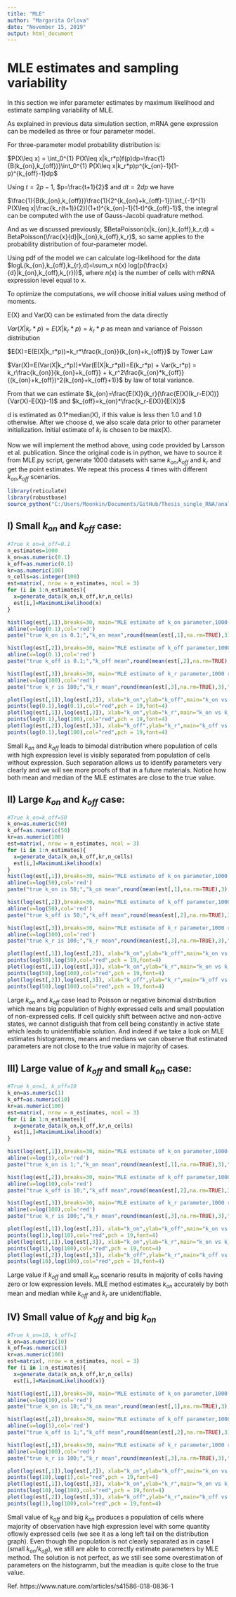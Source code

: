 ---
title: "MLE"
author: "Margarita Orlova"
date: "November 15, 2019"
output: html_document
---
# MLE estimates and sampling variability

In this section we infer parameter estimates by maximum likelihood and estimate sampling variability of MLE. 

As explained in previous data simulation section, mRNA gene expression can be modelled as three or four parameter model.

For three-parameter model probability distribution is:

$P(X\leq x) = \int_0^{1} P(X\leq x|k_r*p)f(p)dp=\frac{1}{B(k_{on},k_{off})}\int_0^{1} P(X\leq x|k_r*p)p^{k_{on}-1}(1-p)^{k_{off}-1}dp$

Using $t=2p-1$, $p=\frac{t+1}{2}$ and $dt=2dp$ we have

$\frac{1}{B(k_{on},k_{off})}\frac{1}{2^{k_{on}+k_{off}-1}}\int_{-1}^{1} P(X\leq x|\frac{k_r(t+1)}{2})(1+t)^{k_{on}-1}(1-t)^{k_{off}-1}$, the integral can be computed with the use of Gauss-Jacobi quadrature method.

And as we discussed previously, $BetaPoisson(x|k_{on},k_{off},k_r,d) = BetaPoisson(\frac{x}{d}|k_{on},k_{off},k_r)$, so same applies to the probability distribution of four-parameter model.

Using pdf of the model we can calculate log-likelihood for the data  $logL(k_{on},k_{off},k_{r},d)=\sum_x n(x) log(p(\frac{x}{d}|k_{on},k_{off},k_{r}))$, where $n(x)$ is the number of cells with mRNA expression level equal to x.

To optimize the computations, we will choose initial values using method of moments.

E(X) and Var(X) can be estimated from the data directly 


$Var(X|k_r*p)=E(X|k_r*p)=k_r*p$ as mean and variance of Poisson distribution

$E(X)=E(E(X|k_r*p))=k_r*\frac{k_{on}}{k_{on}+k_{off}}$ by Tower Law

$Var(X)=E(Var(X|k_r*p))+Var(E(X|k_r*p))=E(k_r*p) + Var(k_r*p) = k_r\frac{k_{on}}{k_{on}+k_{off}} + k_r^2\frac{k_{on}*k_{off}}{(k_{on}+k_{off})^2(k_{on}+k_{off}+1)}$ by law of total variance.

From that we can estimate $k_{on}=\frac{E(X)}{k_r}(\frac{E(X)(k_r-E(X))}{Var(X)-E(X)}-1)$ and $k_{off}=k_{on}*\frac{k_r-E(X)}{E(X)}$

d is estimated as 0.1*median(X), if this value is less then 1.0 and 1.0 otherwise. After we choose d, we also scale data prior to other parameter initialization.  Initial estimate of $k_r$ is chosen to be max(X).

Now we will implement the method above, using code provided by Larsson et al. publication.
Since the original code is in python, we have to source it from MLE.py script, generate 1000 datasets with same $k_{on}$,$k_{off}$ and $k_r$ and get the point estimates. We repeat this process 4 times with different $k_{on}$,$k_{off}$ scenarios.

```{r, echo=FALSE}
library(reticulate)
library(robustbase)
source_python("C:/Users/Moonkin/Documents/GitHub/Thesis_single_RNA/analysis/MLE.py")
```


## I) Small $k_{on}$ and $k_{off}$ case:

```{r,echo=FALSE}
#True k_on=k_off=0.1
n_estimates=1000
k_on=as.numeric(0.1)
k_off=as.numeric(0.1)
kr=as.numeric(100)
n_cells=as.integer(100)
est=matrix(, nrow = n_estimates, ncol = 3)
for (i in 1:n_estimates){
  x=generate_data(k_on,k_off,kr,n_cells)
  est[i,]=MaximumLikelihood(x)
}

hist(log(est[,1]),breaks=30, main="MLE estimate of k_on parameter,1000 runs, true k_on=0.1, log scale", xlab="k_on MLE estimate")
abline(v=log(0.1),col='red')
paste("true k_on is 0.1;","k_on mean",round(mean(est[,1],na.rm=TRUE),3),"k_on median",round(median(est[,1],na.rm=TRUE),3))

hist(log(est[,2]),breaks=30, main="MLE estimate of k_off parameter,1000 runs, true k_off=0.1, log scale", xlab="k_off MLE estimate")
abline(v=log(0.1),col='red')
paste("true k_off is 0.1;","k_off mean",round(mean(est[,2],na.rm=TRUE),3),"k_off median",round(median(est[,2],na.rm=TRUE),3))

hist(log(est[,3]),breaks=30, main="MLE estimate of k_r parameter,1000 runs,true k_r=100, log scale", xlab="k_r MLE estimate")
abline(v=log(100),col='red')
paste("true k_r is 100;","k_r mean",round(mean(est[,3],na.rm=TRUE),3),"k_r median",round(median(est[,3],na.rm=TRUE),3))

plot(log(est[,1]),log(est[,2]), xlab="k_on",ylab="k_off",main="k_on vs k_off, log scale")
points(log(0.1),log(0.1),col="red",pch = 19,font=4)
plot(log(est[,1]),log(est[,3]), xlab="k_on",ylab="k_r",main="k_on vs k_r, log scale")
points(log(0.1),log(100),col="red",pch = 19,font=4)
plot(log(est[,2]),log(est[,3]), xlab="k_off",ylab="k_r",main="k_off vs k_r, log scale")
points(log(0.1),log(100),col="red",pch = 19,font=4)
```

Small $k_{on}$ and $k_{off}$ leads to bimodal distribution where population of cells with high expression level is visibly separated from population of cells without expression. Such separation allows us to identify parameters very clearly and we will see more  proofs of that in a future materials. Notice how both mean and median of the MLE estimates are close to the true value.


## II) Large $k_{on}$ and $k_{off}$ case: 

```{r,echo=FALSE}
#True k_on=k_off=50
k_on=as.numeric(50)
k_off=as.numeric(50)
kr=as.numeric(100)
est=matrix(, nrow = n_estimates, ncol = 3)
for (i in 1:n_estimates){
  x=generate_data(k_on,k_off,kr,n_cells)
  est[i,]=MaximumLikelihood(x)
}
hist(log(est[,1]),breaks=30, main="MLE estimate of k_on parameter,1000 runs, true k_on=50, log scale", xlab="k_on MLE estimate")
abline(v=log(50),col='red')
paste("true k_on is 50;","k_on mean",round(mean(est[,1],na.rm=TRUE),3),"k_on median",round(median(est[,1],na.rm=TRUE),3))

hist(log(est[,2]),breaks=30, main="MLE estimate of k_off parameter,1000 runs, true k_off=50, log scale", xlab="k_off MLE estimate")
abline(v=log(50),col='red')
paste("true k_off is 50;","k_off mean",round(mean(est[,2],na.rm=TRUE),3),"k_off median",round(median(est[,2],na.rm=TRUE),3))

hist(log(est[,3]),breaks=30, main="MLE estimate of k_r parameter,1000 runs, true k_r=100, log scale", xlab="k_r MLE estimate")
abline(v=log(100),col='red')
paste("true k_r is 100;","k_r mean",round(mean(est[,3],na.rm=TRUE),3),"k_r median",round(median(est[,3],na.rm=TRUE),3))

plot(log(est[,1]),log(est[,2]), xlab="k_on",ylab="k_off",main="k_on vs k_off, log scale")
points(log(50),log(50),col="red",pch = 19,font=4)
plot(log(est[,1]),log(est[,3]), xlab="k_on",ylab="k_r",main="k_on vs k_r, log scale")
points(log(50),log(100),col="red",pch = 19,font=4)
plot(log(est[,2]),log(est[,3]), xlab="k_off",ylab="k_r",main="k_off vs k_r, log scale")
points(log(50),log(100),col="red",pch = 19,font=4)
```

Large $k_{on}$ and $k_{off}$ case lead to Poisson or negative binomial distribution which means big population of highly expressed cells and small population of non-expressed cells. If cell quickly shift between active and non-active states, we cannot distiguish that from cell being constantly in active state which leads to unidentifiable solution. And indeed if we take a look on MLE estimates histogramms, means and medians we can observe that estimated parameters are not close to the true value in majority of cases.


## III) Large value of $k_{off}$ and small $k_{on}$ case:

```{r, echo=FALSE}
#True k_on=1, k_off=10
k_on=as.numeric(1)
k_off=as.numeric(10)
kr=as.numeric(100)
est=matrix(, nrow = n_estimates, ncol = 3)
for (i in 1:n_estimates){
  x=generate_data(k_on,k_off,kr,n_cells)
  est[i,]=MaximumLikelihood(x)
}

hist(log(est[,1]),breaks=30, main="MLE estimate of k_on parameter,1000 runs, true k_on=1, log scale", xlab="k_on MLE estimate")
abline(v=log(1),col='red')
paste("true k_on is 1;","k_on mean",round(mean(est[,1],na.rm=TRUE),3),"k_on median",round(median(est[,1],na.rm=TRUE),3))

hist(log(est[,2]),breaks=30, main="MLE estimate of k_off parameter,1000 runs, true k_off=10, log scale", xlab="k_off MLE estimate")
abline(v=log(10),col='red')
paste("true k_off is 10;","k_off mean",round(mean(est[,2],na.rm=TRUE),3),"k_off median",round(median(est[,2],na.rm=TRUE),3))

hist(log(est[,3]),breaks=30, main="MLE estimate of k_r parameter,1000 runs, true k_r=100, log scale", xlab="k_r MLE estimate")
abline(v=log(100),col='red')
paste("true k_r is 100;","k_r mean",round(mean(est[,3],na.rm=TRUE),3),"k_r median",round(median(est[,3],na.rm=TRUE),3))

plot(log(est[,1]),log(est[,2]), xlab="k_on",ylab="k_off",main="k_on vs k_off, log scale")
points(log(1),log(10),col="red",pch = 19,font=4)
plot(log(est[,1]),log(est[,3]), xlab="k_on",ylab="k_r",main="k_on vs k_r, log scale")
points(log(1),log(100),col="red",pch = 19,font=4)
plot(log(est[,2]),log(est[,3]), xlab="k_off",ylab="k_r",main="k_off vs k_r, log scale")
points(log(10),log(100),col="red",pch = 19,font=4)
```

Large value if $k_{off}$ and small $k_{on}$ scenario results in majority of cells having zero or low expression levels. MLE method estimates $k_{on}$ accurately by both mean and median while $k_{off}$ and $k_{r}$ are unidentifiable.


## IV) Small value of $k_{off}$ and big $k_{on}$

```{r, echo=FALSE}
#True k_on=10, k_off=1
k_on=as.numeric(10)
k_off=as.numeric(1)
kr=as.numeric(100)
est=matrix(, nrow = n_estimates, ncol = 3)
for (i in 1:n_estimates){
  x=generate_data(k_on,k_off,kr,n_cells)
  est[i,]=MaximumLikelihood(x)}

hist(log(est[,1]),breaks=30, main="MLE estimate of k_on parameter,1000 runs, true k_on=10, log scale", xlab="k_on MLE estimate")
abline(v=log(10),col='red')
paste("true k_on is 10;","k_on mean",round(mean(est[,1],na.rm=TRUE),3),"k_on median",round(median(est[,1],na.rm=TRUE),3))

hist(log(est[,2]),breaks=30, main="MLE estimate of k_off parameter,1000 runs, true k_off=1, log scale", xlab="k_off MLE estimate")
abline(v=log(1),col='red')
paste("true k_off is 1;","k_off mean",round(mean(est[,2],na.rm=TRUE),3),"k_off median",round(median(est[,2],na.rm=TRUE),3))

hist(log(est[,3]),breaks=30, main="MLE estimate of k_r parameter,1000 runs, true k_r=100, log scale", xlab="k_r MLE estimate")
abline(v=log(100),col='red')
paste("true k_r is 100;","k_r mean",round(mean(est[,3],na.rm=TRUE),3),"k_r median",round(median(est[,3],na.rm=TRUE),3))

plot(log(est[,1]),log(est[,2]), xlab="k_on",ylab="k_off",main="k_on vs k_off, log scale")
points(log(10),log(1),col="red",pch = 19,font=4)
plot(log(est[,1]),log(est[,3]), xlab="k_on",ylab="k_r",main="k_on vs k_r, log scale")
points(log(10),log(100),col="red",pch = 19,font=4)
plot(log(est[,2]),log(est[,3]), xlab="k_off",ylab="k_r",main="k_off vs k_r, log scale")
points(log(1),log(100),col="red",pch = 19,font=4)
```

Small value of $k_{off}$ and big $k_{on}$ produces a population of cells where majority of observation have high expression level  with some quantity oflowly expressed cells (we see it as a long left tail on the distribution graph). Even though the population is not clearly separated as in case I (small $k_{on}/k_{off}$), we still are able to correctly estimate parameters by MLE method. The solution is not perfect, as we still see some overestimation of parameters on the histogramm, but the meadian is quite close to the true value.

Ref.
https://www.nature.com/articles/s41586-018-0836-1
